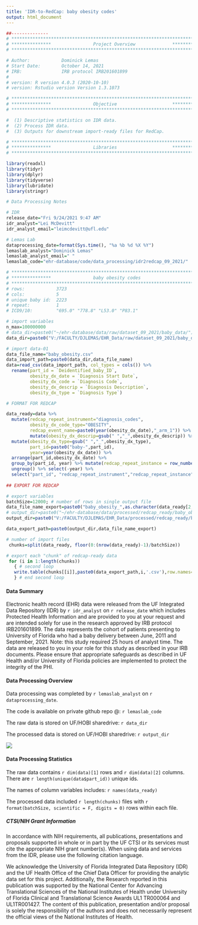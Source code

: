 ```yaml
---
title: 'IDR-to-RedCap: baby obesity codes'
output: html_document
---
```



```r
##-------------- 
# **************************************************************************** #
# ***************                Project Overview              *************** #
# **************************************************************************** #

# Author:            Dominick Lemas
# Start Date:        October 14, 2021 
# IRB:               IRB protocol IRB201601899 
#                    
# version: R version 4.0.3 (2020-10-10)
# version: Rstudio version Version 1.3.1073 

# **************************************************************************** #
# ***************                Objective                     *************** #
# **************************************************************************** #

#  (1) Descriptive statistics on IDR data. 
#  (2) Process IDR data. 
#  (3) Outputs for downstream import-ready files for RedCap. 


```

```r

# **************************************************************************** #
# ***************                Libraries                     *************** #
# **************************************************************************** #

library(readxl)
library(tidyr)
library(dplyr)
library(tidyverse)
library(lubridate)
library(stringr)

```

```r
# Data Processing Notes

# IDR
release_date="Fri 9/24/2021 9:47 AM"
idr_analyst="Lei McDevitt"
idr_analyst_email="leimcdevitt@ufl.edu"

# Lemas Lab
dataprocessing_date=format(Sys.time(), "%a %b %d %X %Y")
lemaslab_analyst="Dominick Lemas"
lemaslab_analyst_email=" "
lemaslab_code="ehr-database/code/data_processing/idr2redcap_09_2021/"

```

```r

# **************************************************************************** #
# ***************                baby obesity codes                                            
# **************************************************************************** #
# rows:            3723
# cols:            5 
# unique baby id:  2223
# repeat:          1
# ICD9/10:         "695.0" "778.8" "L53.0" "P83.1"

# import variables
n_max=100000000
# data_dir=paste0("~/ehr-database/data/raw/dataset_09_2021/baby_data/")
data_dir=paste0("V:/FACULTY/DJLEMAS/EHR_Data/raw/dataset_09_2021/baby_data/")

# import data-01
data_file_name="baby_obesity.csv"
data_import_path=paste0(data_dir,data_file_name)
data=read_csv(data_import_path, col_types = cols()) %>% 
  rename(part_id = `Deidentified_baby_ID`, 
         obesity_dx_date = `Diagnosis Start Date`,
         obesity_dx_code = `Diagnosis Code`,
         obesity_dx_descrip = `Diagnosis Description`,
         obesity_dx_type = `Diagnosis Type`)

# FORMAT FOR REDCAP

data_ready=data %>%
  mutate(redcap_repeat_instrument="diagnosis_codes",
         obesity_dx_code_type="OBESITY",
         redcap_event_name=paste0(year(obesity_dx_date),"_arm_1")) %>%
         mutate(obesity_dx_descrip=gsub(" ","_",obesity_dx_descrip)) %>%
  mutate(obesity_dx_type=gsub(" ","_",obesity_dx_type),
         part_id=paste0("baby-",part_id),
         year=year(obesity_dx_date)) %>%
  arrange(part_id,obesity_dx_date) %>%
  group_by(part_id, year) %>% mutate(redcap_repeat_instance = row_number()) %>%
  ungroup() %>% select(-year) %>%
  select("part_id", "redcap_repeat_instrument","redcap_repeat_instance","redcap_event_name", everything()) 
  
## EXPORT FOR REDCAP

# export variables
batchSize=12000; # number of rows in single output file
data_file_name_export=paste0("baby_obesity_",as.character(data_ready[2,2]))
# output_dir=paste0("~/ehr-database/data/processed/redcap_ready/baby_obesity/")
output_dir=paste0("V:/FACULTY/DJLEMAS/EHR_Data/processed/redcap_ready/baby_obesity/")

data_export_path=paste0(output_dir,data_file_name_export)

# number of import files
 chunks=split(data_ready, floor(0:(nrow(data_ready)-1)/batchSize))

# export each "chunk" of redcap-ready data
 for (i in 1:length(chunks))
   { # second loop
   write.table(chunks[[i]],paste0(data_export_path,i,'.csv'),row.names=F,na = "", sep=",")
   } # end second loop        

```

#### __Data Summary__
Electronic health record (EHR) data were released from the UF Integrated Data Repository (IDR) by `r idr_analyst` on `r release_date` which includes Protected Health Information and are provided to you at your request and are intended solely for use in the research approved by IRB protocol IRB201601899. The data represents the cohort of patients presenting to University of Florida who had a baby delivery between June, 2011 and September, 2021. Note: this study required 25 hours of analyst time. The data are released to you in your role for this study as described in your IRB documents. Please ensure that appropriate safeguards as described in UF Health and/or University of Florida policies are implemented to protect the integrity of the PHI.

#### __Data Processing Overview__
Data processing was completed by `r lemaslab_analyst` on `r dataprocessing_date`. 

The code is available on private github repo @: `r lemaslab_code`

The raw data is stored on UF/HOBI sharedrive: `r data_dir`

The processed data is stored on UF/HOBI sharedrive: `r output_dir`

![](data_processing_workflow.png)

#### __Data Processing Statistics__

The raw data contains `r dim(data)[1]` rows and `r dim(data)[2]` columns. There are `r length(unique(data$part_id))` unique ids. 

The names of column variables includes: `r names(data_ready)`

The processed data included `r length(chunks)` files with `r format(batchSize, scientific = F, digits = 0)` rows within each file.

##### __CTSI/NIH Grant Information__

In accordance with NIH requirements, all publications, presentations and proposals supported in whole or in part by the UF CTSI or its services must cite the appropriate NIH grant number(s). When using data and services from the IDR, please use the following citation language.

We acknowledge the University of Florida Integrated Data Repository (IDR) and the UF Health Office of the Chief Data Officer for providing the analytic data set for this project. Additionally, the Research reported in this publication was supported by the National Center for Advancing Translational Sciences of the National Institutes of Health under University of Florida Clinical and Translational Science Awards UL1 TR000064 and UL1TR001427. The content of this publication, presentation and/or proposal is solely the responsibility of the authors and does not necessarily represent the official views of the National Institutes of Health.


